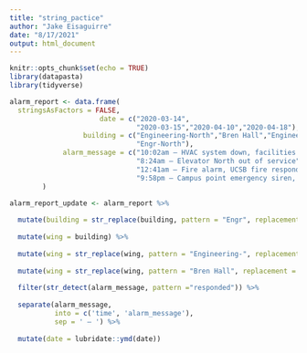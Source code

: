```yaml
---
title: "string_pactice"
author: "Jake Eisaguirre"
date: "8/17/2021"
output: html_document
---
```


```r
knitr::opts_chunk$set(echo = TRUE)
library(datapasta)
library(tidyverse)
```

```r

alarm_report <- data.frame(
  stringsAsFactors = FALSE,
                      date = c("2020-03-14",
                               "2020-03-15","2020-04-10","2020-04-18"),
                  building = c("Engineering-North","Bren Hall","Engineering-South",
                               "Engr-North"),
             alarm_message = c("10:02am – HVAC system down, facilities management alerted",
                               "8:24am – Elevator North out of service",
                               "12:41am – Fire alarm, UCSB fire responded and cleared",
                               "9:58pm – Campus point emergency siren, UCPD responded")
        )

alarm_report_update <- alarm_report %>%
  
  mutate(building = str_replace(building, pattern = "Engr", replacement = "Engineering")) %>%
  
  mutate(wing = building) %>% 
  
  mutate(wing = str_replace(wing, pattern = "Engineering-", replacement = "")) %>% 
  
  mutate(wing = str_replace(wing, pattern = "Bren Hall", replacement = "NA")) %>% 
  
  filter(str_detect(alarm_message, pattern ="responded")) %>%
  
  separate(alarm_message,
           into = c('time', 'alarm_message'),
           sep = ' – ') %>%
  
  mutate(date = lubridate::ymd(date))
  

```

